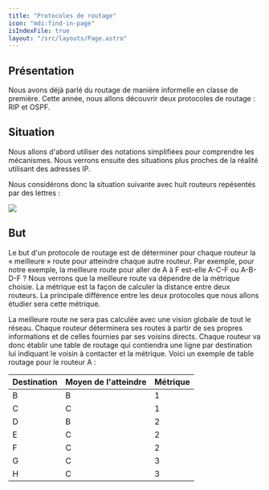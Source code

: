 ```yaml
---
title: "Protocoles de routage"
icon: "mdi:find-in-page"
isIndexFile: true
layout: "/src/layouts/Page.astro"
---
```


## Présentation

Nous avons déjà parlé du routage de manière informelle en classe de première. 
Cette année, nous allons découvrir deux protocoles de routage : RIP et OSPF. 

## Situation

 Nous allons d'abord utiliser des notations simplifiées pour comprendre les mécanismes. 
Nous verrons ensuite des situations plus proches de la réalité utilisant des adresses IP.

Nous considérons donc la situation suivante avec huit routeurs repésentés par des lettres : 

![](/cours/reseau1.svg)

## But

Le but d'un protocole de routage est de déterminer pour chaque routeur la « meilleure » route pour atteindre chaque autre routeur. 
Par exemple, pour notre exemple, la meilleure route pour aller de A à F est-elle A-C-F ou A-B-D-F ? 
Nous verrons que la meilleure route va dépendre de la métrique choisie. La métrique est la façon de calculer la distance entre deux routeurs. 
La principale différence entre les deux protocoles que nous allons étudier sera cette métrique.

La meilleure route ne sera pas calculée avec une vision globale de tout le réseau. 
Chaque routeur déterminera ses routes à partir de ses propres informations et de celles fournies par ses voisins directs. 
Chaque routeur va donc établir une table de routage qui contiendra une ligne par destination lui indiquant le voisin à contacter et la métrique. 
Voici un exemple de table routage pour le routeur A : 

Destination | Moyen de l'atteindre | Métrique
---|---|---
B | B | 1
C | C | 1
D | B | 2
E |	C | 2
F |	C | 2
G |	C | 3
H | C | 3
